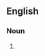{{also|pseudo-states}}

==English==

===Noun===
{{head|en|noun form}}

# {{plural of|en|pseudostate}}
